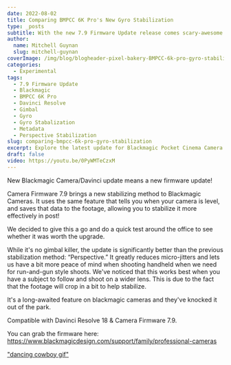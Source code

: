 ```yaml
---
date: 2022-08-02
title: Comparing BMPCC 6K Pro's New Gyro Stabilization
type: _posts
subtitle: With the new 7.9 Firmware Update release comes scary-awesome gyro metadata
author:
  name: Mitchell Guynan
  slug: mitchell-guynan
coverImage: /img/blog/blogheader-pixel-bakery-BMPCC-6k-pro-gyro-stabilization-test.jpg
categories:
  - Experimental
tags:
  - 7.9 Firmware Update
  - Blackmagic
  - BMPCC 6K Pro
  - Davinci Resolve
  - Gimbal
  - Gyro
  - Gyro Stabalization
  - Metadata
  - Perspective Stabilization
slug: comparing-bmpcc-6k-pro-gyro-stabilization
excerpt: Explore the latest update for Blackmagic Pocket Cinema Camera 6K Pro. We review the new gyro stabilization in Firmware 7.9 through a test.
draft: false
video: https://youtu.be/0PyWMTeCzxM
---
```

New Blackmagic Camera/Davinci update means a new firmware update!

Camera Firmware 7.9 brings a new stabilizing method to Blackmagic Cameras. It uses the same feature that tells you when your camera is level, and saves that data to the footage, allowing you to stabilize it more effectively in post!

We decided to give this a go and do a quick test around the office to see whether it was worth the upgrade.

While it's no gimbal killer, the update is significantly better than the previous stabilization method: “Perspective.” It greatly reduces micro-jitters and lets us have a bit more peace of mind when shooting handheld when we need for run-and-gun style shoots. We've noticed that this works best when you have a subject to follow and shoot on a wider lens. This is due to the fact that the footage will crop in a bit to help stabilize.

It's a long-awaited feature on blackmagic cameras and they've knocked it out of the park.

Compatible with Davinci Resolve 18 & Camera Firmware 7.9.

You can grab the firmware here: https://www.blackmagicdesign.com/support/family/professional-cameras

["dancing cowboy gif"](https://cdn.pixelbakery.com/img/blog/cowboy-dancing.gif)